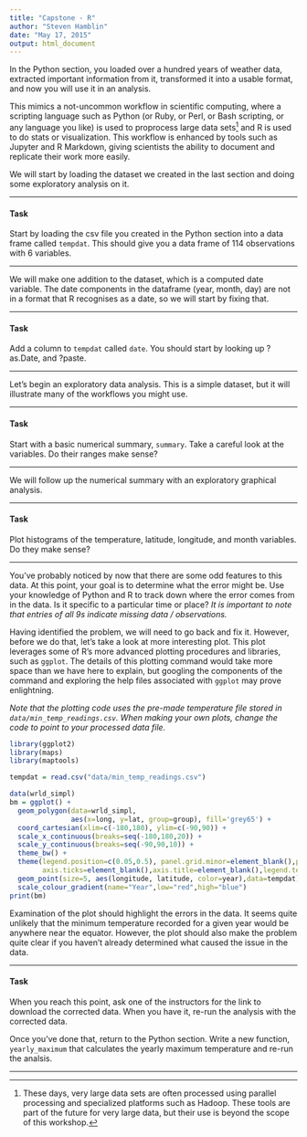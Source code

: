 ```yaml
---
title: "Capstone - R"
author: "Steven Hamblin"
date: "May 17, 2015"
output: html_document
---
```


In the Python section, you loaded over a hundred years of weather data, extracted important information from it, transformed it into a usable format, and now you will use it in an analysis.  

This mimics a not-uncommon workflow in scientific computing, where a scripting language such as Python (or Ruby, or Perl, or Bash scripting, or any language you like) is used to proprocess large data sets^[These days, very large data sets are often processed using parallel processing and specialized platforms such as Hadoop.  These tools are part of the future for very large data, but their use is beyond the scope of this workshop.] and R is used to do stats or visualization.  This workflow is enhanced by tools such as Jupyter and R Markdown, giving scientists the ability to document and replicate their work more easily.  

We will start by loading the dataset we created in the last section and doing some exploratory analysis on it.  

---

#### Task

Start by loading the csv file you created in the Python section into a data frame called ```tempdat```.  This should give you a data frame of 114 observations with 6 variables.  

---

We will make one addition to the dataset, which is a computed date variable. The date components in the dataframe (year, month, day) are not in a format that R recognises as a date, so we will start by fixing that.

---

#### Task

Add a column to ```tempdat``` called ```date```.  You should start by looking up ?as.Date, and ?paste.

---

Let's begin an exploratory data analysis. This is a simple dataset, but it will illustrate many of the workflows you might use.  

---

#### Task

Start with a basic numerical summary, ```summary```.  Take a careful look at the variables.  Do their ranges make sense?  

---

We will follow up the numerical summary with an exploratory graphical analysis.  

--- 

#### Task

Plot histograms of the temperature, latitude, longitude, and month variables. Do they make sense?

---

You've probably noticed by now that there are some odd features to this data.  At this point, your goal is to determine what the error might be. Use your knowledge of Python and R to track down where the error comes from in the data.  Is it specific to a particular time  or place?  *It is important to note that entries of all 9s indicate missing data / observations.*

Having identified the problem, we will need to go back and fix it.  However, before we do that, let's take a look at more interesting plot.  This plot leverages some of R's more advanced plotting procedures and libraries, such as ```ggplot```.  The details of this plotting command would take more space than we have here to explain, but googling the components of the command and exploring the help files associated with ```ggplot``` may prove enlightning.

*Note that the plotting code uses the pre-made temperature file stored in ```data/min_temp_readings.csv```.  When making your own plots, change the code to point to your processed data file.*

```r

library(ggplot2)
library(maps)
library(maptools)

tempdat = read.csv("data/min_temp_readings.csv")

data(wrld_simpl)
bm = ggplot() + 
  geom_polygon(data=wrld_simpl, 
               aes(x=long, y=lat, group=group), fill='grey65') + 
  coord_cartesian(xlim=c(-180,180), ylim=c(-90,90)) + 
  scale_x_continuous(breaks=seq(-180,180,20)) + 
  scale_y_continuous(breaks=seq(-90,90,10)) +
  theme_bw() +
  theme(legend.position=c(0.05,0.5), panel.grid.minor=element_blank(),panel.grid.major=element_blank(),axis.text=element_blank(),
        axis.ticks=element_blank(),axis.title=element_blank(),legend.text=element_text(size=12),legend.title=element_text(size=16)) +
  geom_point(size=5, aes(longitude, latitude, color=year),data=tempdat) +
  scale_colour_gradient(name="Year",low="red",high="blue")
print(bm)
```

Examination of the plot should highlight the errors in the data.  It seems quite unlikely that the minimum temperature recorded for a given year would be anywhere near the equator.  However, the plot should also make the problem quite clear if you haven't already determined what caused the issue in the data.

---

#### Task

When you reach this point, ask one of the instructors for the link to download the corrected data.  When you have it, re-run the analysis with the corrected data.  

Once you've done that, return to the Python section.  Write a new function, ```yearly_maximum``` that calculates the yearly maximum temperature and re-run the analsis.

---


